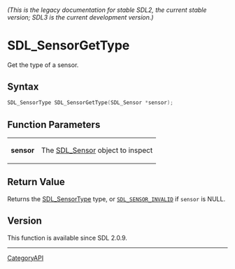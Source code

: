 ====== (This is the legacy documentation for stable SDL2, the current stable version; SDL3 is the current development version.) ======
= SDL_SensorGetType =

Get the type of a sensor.

== Syntax ==

<syntaxhighlight lang='c'>
SDL_SensorType SDL_SensorGetType(SDL_Sensor *sensor);
</syntaxhighlight>

== Function Parameters ==

{|
|'''sensor'''
|The [[SDL_Sensor]] object to inspect
|}

== Return Value ==

Returns the [[SDL_SensorType]] type, or <code>[[SDL_SENSOR_INVALID]]</code>
if <code>sensor</code> is NULL.

== Version ==

This function is available since SDL 2.0.9.

----
[[CategoryAPI]]


